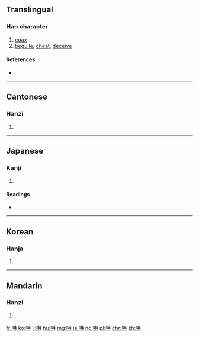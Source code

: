 {{also|閧}}
==Translingual==

===Han character===
{{Han char|rn=30|rad=口|as=06|sn=9|four=6408<sub>1</sub>|canj=口廿金 (RTC)|ids=⿰[[口]][[共]]}}

# [[coax]]
# [[beguile]], [[cheat]], [[deceive]]

====References====
* {{Han ref|kx=0188.200|dkj=03588|dj=0408.070|hdz=10612.030|uh=54C4|ud=21700|bh=ABA1|bd=43937}}

----

==Cantonese==

===Hanzi===
{{yue-hanzi|jyut=|y=hung2, hung6}}

# {{defn|lang=yue|sort=口06}}

----

==Japanese==

===Kanji===
{{ja-kanji|grade=|rs=口06}}

# {{defn|lang=ja|sort=口06}}

====Readings====
* {{ja-readings|on=[[こう]] (kō)|kun=[[こえ]] (koe), [[たぶらかす]] (taburakasu)}}

----

==Korean==

===Hanja===
{{ko-hanja|hangeul=홍|rv=hong|mr=hong}}

# {{defn|lang=ko|sort=口06}}

----

==Mandarin==

===Hanzi===
{{cmn-hanzi|pin=[[hōng]] ([[hong1]])|wg=hung<sup>1</sup>}}

# {{defn|lang=cmn|sort=口06}}

[[fr:哄]]
[[ko:哄]]
[[li:哄]]
[[hu:哄]]
[[mg:哄]]
[[ja:哄]]
[[no:哄]]
[[pl:哄]]
[[chr:哄]]
[[zh:哄]]